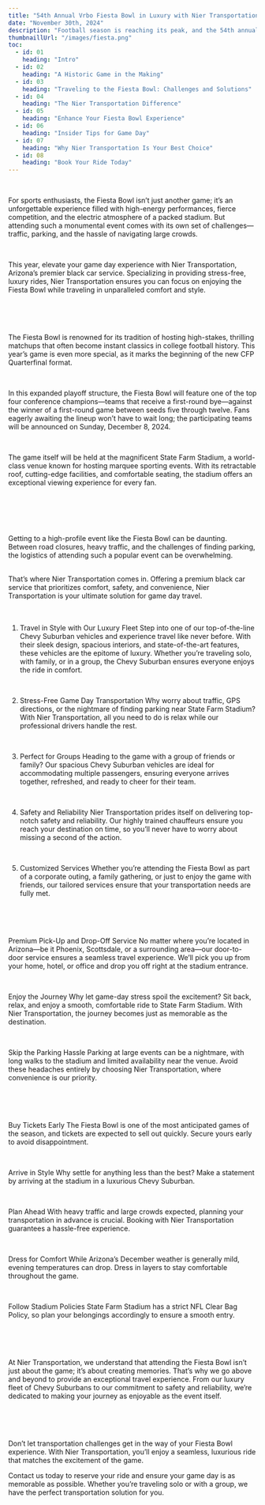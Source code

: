 ```yaml
---
title: "54th Annual Vrbo Fiesta Bowl in Luxury with Nier Transportation"
date: "November 30th, 2024"
description: "Football season is reaching its peak, and the 54th annual Vrbo Fiesta Bowl promises to be one of the most thrilling events of the year! On Tuesday, December 31, 2024, at 5:30 p.m. MST, fans will flock to the iconic State Farm Stadium in Glendale, Arizona, to witness history being made as the Fiesta Bowl hosts the first-ever College Football Playoff (CFP) Quarterfinal under the new 12-team playoff format."
thumbnaillUrl: "/images/fiesta.png"
toc:
  - id: 01
    heading: "Intro"
  - id: 02
    heading: "A Historic Game in the Making"
  - id: 03
    heading: "Traveling to the Fiesta Bowl: Challenges and Solutions"
  - id: 04
    heading: "The Nier Transportation Difference"
  - id: 05
    heading: "Enhance Your Fiesta Bowl Experience"
  - id: 06
    heading: "Insider Tips for Game Day"
  - id: 07
    heading: "Why Nier Transportation Is Your Best Choice"
  - id: 08
    heading: "Book Your Ride Today"
---
```


<SlugHeading heading='Intro' />
<br />

For sports enthusiasts, the Fiesta Bowl isn’t just another game; it’s an unforgettable experience filled with high-energy performances, fierce competition, and the electric atmosphere of a packed stadium. But attending such a monumental event comes with its own set of challenges—traffic, parking, and the hassle of navigating large crowds.

<br />

This year, elevate your game day experience with Nier Transportation, Arizona’s premier black car service. Specializing in providing stress-free, luxury rides, Nier Transportation ensures you can focus on enjoying the Fiesta Bowl while traveling in unparalleled comfort and style.

<br />
<br />

<SlugHeading heading='A Historic Game in the Making' />
<br />

The Fiesta Bowl is renowned for its tradition of hosting high-stakes, thrilling matchups that often become instant classics in college football history. This year’s game is even more special, as it marks the beginning of the new CFP Quarterfinal format.

<br />

In this expanded playoff structure, the Fiesta Bowl will feature one of the top four conference champions—teams that receive a first-round bye—against the winner of a first-round game between seeds five through twelve. Fans eagerly awaiting the lineup won’t have to wait long; the participating teams will be announced on Sunday, December 8, 2024.

<br />

The game itself will be held at the magnificent State Farm Stadium, a world-class venue known for hosting marquee sporting events. With its retractable roof, cutting-edge facilities, and comfortable seating, the stadium offers an exceptional viewing experience for every fan.

<br />
<br />

<SlugImage src='/images/fiestaii.jpg' />
<br />

<SlugHeading heading='Traveling to the Fiesta Bowl: Challenges and Solutions' />
<br />

Getting to a high-profile event like the Fiesta Bowl can be daunting. Between road closures, heavy traffic, and the challenges of finding parking, the logistics of attending such a popular event can be overwhelming.

<br />
That’s where Nier Transportation comes in. Offering a premium black car service that
prioritizes comfort, safety, and convenience, Nier Transportation is your ultimate
solution for game day travel.

<br />
<br />

<SlugHeading heading='The Nier Transportation Difference' />
<br />

1. Travel in Style with Our Luxury Fleet
   Step into one of our top-of-the-line Chevy Suburban vehicles and experience travel like never before. With their sleek design, spacious interiors, and state-of-the-art features, these vehicles are the epitome of luxury. Whether you’re traveling solo, with family, or in a group, the Chevy Suburban ensures everyone enjoys the ride in comfort.

<br />

2. Stress-Free Game Day Transportation
   Why worry about traffic, GPS directions, or the nightmare of finding parking near State Farm Stadium? With Nier Transportation, all you need to do is relax while our professional drivers handle the rest.

   <br />

3. Perfect for Groups
   Heading to the game with a group of friends or family? Our spacious Chevy Suburban vehicles are ideal for accommodating multiple passengers, ensuring everyone arrives together, refreshed, and ready to cheer for their team.

   <br />

4. Safety and Reliability
   Nier Transportation prides itself on delivering top-notch safety and reliability. Our highly trained chauffeurs ensure you reach your destination on time, so you’ll never have to worry about missing a second of the action.

   <br />

5. Customized Services
   Whether you’re attending the Fiesta Bowl as part of a corporate outing, a family gathering, or just to enjoy the game with friends, our tailored services ensure that your transportation needs are fully met.

<br />
<br />

<SlugHeading heading='Enhance Your Fiesta Bowl Experience' />
<br />

Premium Pick-Up and Drop-Off Service
No matter where you’re located in Arizona—be it Phoenix, Scottsdale, or a surrounding area—our door-to-door service ensures a seamless travel experience. We’ll pick you up from your home, hotel, or office and drop you off right at the stadium entrance.

<br />

Enjoy the Journey
Why let game-day stress spoil the excitement? Sit back, relax, and enjoy a smooth, comfortable ride to State Farm Stadium. With Nier Transportation, the journey becomes just as memorable as the destination.

<br />

Skip the Parking Hassle
Parking at large events can be a nightmare, with long walks to the stadium and limited availability near the venue. Avoid these headaches entirely by choosing Nier Transportation, where convenience is our priority.

<br />
<br />

<SlugHeading heading='Insider Tips for Game Day' />
<br />

Buy Tickets Early
The Fiesta Bowl is one of the most anticipated games of the season, and tickets are expected to sell out quickly. Secure yours early to avoid disappointment.

<br />

Arrive in Style
Why settle for anything less than the best? Make a statement by arriving at the stadium in a luxurious Chevy Suburban.

<br />

Plan Ahead
With heavy traffic and large crowds expected, planning your transportation in advance is crucial. Booking with Nier Transportation guarantees a hassle-free experience.

<br />

Dress for Comfort
While Arizona’s December weather is generally mild, evening temperatures can drop. Dress in layers to stay comfortable throughout the game.

<br />

Follow Stadium Policies
State Farm Stadium has a strict NFL Clear Bag Policy, so plan your belongings accordingly to ensure a smooth entry.

<br />
<br />

<SlugHeading heading='Why Nier Transportation Is Your Best Choice' />
<br />

At Nier Transportation, we understand that attending the Fiesta Bowl isn’t just about the game; it’s about creating memories. That’s why we go above and beyond to provide an exceptional travel experience. From our luxury fleet of Chevy Suburbans to our commitment to safety and reliability, we’re dedicated to making your journey as enjoyable as the event itself.

<br />
<br />

<SlugHeading heading='Book Your Ride Today' />
<br />

Don’t let transportation challenges get in the way of your Fiesta Bowl experience. With Nier Transportation, you’ll enjoy a seamless, luxurious ride that matches the excitement of the game.

Contact us today to reserve your ride and ensure your game day is as memorable as possible. Whether you’re traveling solo or with a group, we have the perfect transportation solution for you.

<br />
<br />

<SlugConclusion copy='Let Nier Transportation take the stress out of your travel plans so you can focus on what really matters—cheering on your team at the 54th annual Vrbo Fiesta Bowl!' />
